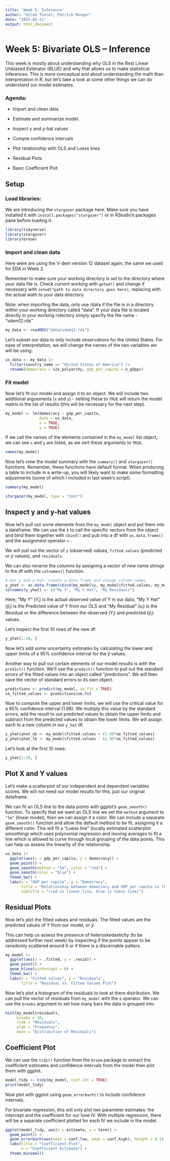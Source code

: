 ---
title: 'Week 5: Inference'
author: "Ozlem Tuncel; Patrick Munger"
date: "2025-02-11"
output: html_document
---

# Week 5: Bivariate OLS -- Inference

This week is mostly about understanding why OLS in the Best Linear Unbiased Estimator (BLUE) and why that allows us to make statistical inferences. This is more conceptual and about understanding the math than interpretation in R, but let's take a look at some other things we can do understand our model estimates.

### Agenda:

-   Import and clean data

-   Estimate and summarize model.

-   Inspect y and y-hat values

-   Compte confidence intervals

-   Plot relationship with OLS and Loess lines

-   Residual Plots

-   Basic Coefficient Plot

## Setup

### Load libraries:

We are introducing the `stargazer` package here. Make sure you have installed it with `install.packages("stargazer")` or in RStudio's packages pane before loading it.

```{r, warning=FALSE}
library(tidyverse) 
library(stargazer) 
library(broom)
```

### Import and clean data

Here were are using the V-dem version 12 dataset again, the same we used for EDA in Week 2.

Remember to make sure your working directory is set to the directory where your data file is. Check current working with `getwd()` and change if necessary with `setwd("path to data directory goes here)`, replacing with the actual wath to your data directory.

Note: when importing the data, only use /data if the file is in a directory within your working directory called "data". If your data file is located directly in your working ridectory simply specify the file name - "vdem12.rds"

```{r warning=FALSE}
my_data <- readRDS("data/vdem12.rds") 
```

Let's subset our data to only include observations for the United States. For ease of interpretation, we will change the names of the two variables we will be using:

```{r}
us_data <- my_data |>
  filter(country_name == "United States of America") |> 
  rename(democracy = v2x_polyarchy, gdp_per_capita = e_gdppc)
```

### Fit model

Now let's fit our model and assign it to an object. We will include two additional arguements (`x` and `y`) - setting these to `TRUE` will return the model matrix in the list of results (this will be necessary for the next step).

```{r}
my_model <- lm(democracy ~ gdp_per_capita, 
               data = us_data,
               x = TRUE, 
               y = TRUE)
```

If we call the names of the elements contained in the `my_model` list object, we can see `x` and `y` are listed, as we sert these arguments to `TRUE`.

```{r}
names(my_model)
```

Now let's view the model summary with the `summary()` and `stargazer()` functions. Remember, these functions have default format. When producing a table to include in a write-up, you will likely want to make some formatting adjustments (some of which I included in last week's script).

```{r, warning=FALSE}
summary(my_model)

stargazer(my_model, type = "text")
```

## Inspect y and y-hat values

Now let's pull out some elements from the `my_model` object and put them into a dataframe. We can use the `$` to call the specific vectors from the object and bind them together with `cbind()` and pub into a df with `as.data.frame()` and the assignment operator `<-`.

We will pull out the vector of `y` (observed) values, `fitted.values` (predicted or $\hat{y}$ values), and `residuals`.

We can also rename the columns by assigning a vector of new name strings to the df with the `colnames()` function.

```{r}
# Get y and y-hat: create a data frame and change column names 
y_yhat <- as.data.frame(cbind(my_model$y, my_model$fitted.values, my_model$residuals))
colnames(y_yhat) <- c("My Y", "My Y Hat", "My Residuals")
```

Here, "My Y" ($Y_i$) is the actual observed value of Y in our data, "My Y Hat" ($\hat{y}_i$) is the Predicted value of Y from our OLS and "My Residual" ($u_i$) is the Residual or the difference between the observed ($Y_i$) and predicted ($\hat{y}_i$) values.

Let's inspect the first 10 rows of the new df:

```{r}
y_yhat[1:10, ]
```

Now let's add some uncertainty estimates by calculating the lower and upper limits of a 95% confidence interval for the $\hat{y}$ values.

Another way to pull out certain elements of our model results is with the `predict()` function. We'll use the `predict()` function to pull out the standard errors of the fitted values into an object called "predictions". We will then save the vector of standard errors to its own object.

```{r}
predictions <- predict(my_model, se.fit = TRUE)
se_fitted_values <- predictions$se.fit
```

Now to compute the upper and lower limits, we will use the critical value for a 95% confidence interval (1.96). We multiply this value by the standard errors, add the result to out predicted values to obtain the upper limits and subtract from the predicted values to obtain the lower limits. We will assign each to a new column in our `y_hat` df.

```{r}
y_yhat$yhat_ub <- my_model$fitted.values + (1.96*se_fitted_values)
y_yhat$yhat_lb <- my_model$fitted.values - (1.96*se_fitted_values)
```

Let's look at the first 10 rows:

```{r}
y_yhat[1:10, ]
```

## Plot X and Y values

Let's make a scatterplot of our independent and dependent variables scores. We will not need our model results for this, just our original dataframe.

We can fit an OLS line to the data points with ggplot's `geom_smooth()` function. To specify that we want an OLS line we set the `method` argument to `"lm"` (linear model), then we can assign it a color. We can include a separate `geom_smooth()` function and allow the default method to be fit, assigning it a different color. This will fit a "Loess line" (locally estimated scatterplot smoothing) which uses polynomial regression and moving averages to fit a line which is allowed to curve through local grouping of the data points. This can help us assess the linearity of the relationship.

```{r warning = FALSE}
us_data |> 
  ggplot(aes(x = gdp_per_capita, y = democracy)) +
  geom_point() +
  geom_smooth(method = "lm", color = "red") +
  geom_smooth(color = "blue") +
  theme_bw() +
  labs(x = "GDP per capita", y = "Democracy",
       title = "Relationship between democracy and GDP per capita in the US",
       subtitle = "(red is linear line, blue is loess line)")
```

## Residual Plots

Now let's plot the fitted values and residuals. The fitted values are the predicted values of Y from our model, or $\hat{y}$.

This can help us assess the presence of heteroskedasticity (to be addressed further next week) by inspecting if the points appear to be ransdomly scattered around 0 or if there is a discernable patters.

```{r}
my_model |> 
  ggplot(aes(x = .fitted, y = .resid)) +
  geom_point() +
  geom_hline(yintercept = 0) +
  theme_bw() +
  labs(x = "Fitted values", y = "Residuals", 
       title = "Residual vs. Fitted Values Plot")
```

Now let's plot a histogram of the residuals to look at there distribution. We can pull the vector of residuals from `my_model` with the `$` operator. We can use the `breaks` argument to set how many bars the data is grouped into.

```{r}
hist(my_model$residuals,
     breaks = 30,  
     xlab = "Residuals", 
     ylab = "Frequency", 
     main = "Distribution of Residuals")
```

## Coefficient Plot

We can use the `tidy()` function from the `broom` package to extract the coefficient estimates and confidence intervals from the model then plot them with ggplot.

```{r}
model_tidy <- tidy(my_model, conf.int = TRUE)
print(model_tidy)
```

Now plot with ggplot using `geom_errorbarh()` to include confidence intervals.

For bivariate regression, this will only plot two parameter estimates: the intercept and the coefficient for our lone IV. With multiple regression, there will be a separate coefficient plotted for each IV we include in the model.

```{r}
ggplot(model_tidy, aes(x = estimate, y = term)) +
  geom_point() +
  geom_errorbarh(aes(xmin = conf.low, xmax = conf.high), height = 0.2) +
  labs(title = "Coefficient Plot",
       x = "Coefficient Estimate") +
  theme_minimal()
```
